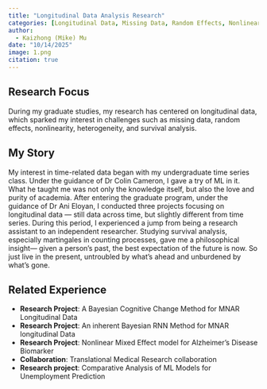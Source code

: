 ```yaml
---
title: "Longitudinal Data Analysis Research" 
categories: [Longitudinal Data, Missing Data, Random Effects, Nonlinearity, Heterogeneity, Survival Analysis]
author: 
  - Kaizhong (Mike) Mu
date: "10/14/2025"
image: 1.png
citation: true
---  
```


## Research Focus

During my graduate studies, my research has centered on longitudinal data, which sparked my interest in challenges such as missing data, random effects, nonlinearity, heterogeneity, and survival analysis.

## My Story

My interest in time-related data began with my undergraduate time series class. Under the guidance of Dr Colin Cameron, I gave a try of ML in it. What he taught me was not only the knowledge itself, but also the love and purity of academia. After entering the graduate program, under the guidance of Dr Ani Eloyan, I conducted three projects focusing on longitudinal data — still data across time, but slightly different from time series. During this period, I experienced a jump from being a research assistant to an independent researcher. Studying survival analysis, especially martingales in counting processes, gave me a philosophical insight— given a person's past, the best expectation of the future is now. So just live in the present, untroubled by what's ahead and unburdened by what's gone.

## Related Experience

- **Research Project**: A Bayesian Cognitive Change Method for MNAR Longitudinal Data
- **Research Project**: An inherent Bayesian RNN Method for MNAR longitudinal Data
- **Research Project**: Nonlinear Mixed Effect model for Alzheimer's Disease Biomarker
- **Collaboration**: Translational Medical Research collaboration
- **Research project**: Comparative Analysis of ML Models for Unemployment Prediction

